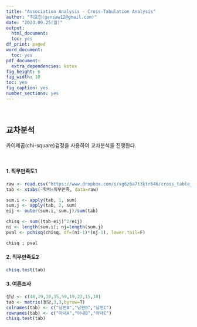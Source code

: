 ```yaml
---
title: "Association Analysis - Cross-Tabulation Analysis"
author: "최호진(gansaw12@gmail.com)"
date: "2023.09.25(월)"
output:
  html_document:
  toc: yes
df_print: paged
word_document:
  toc: yes
pdf_document:
  extra_dependencies: kotex
fig_height: 6
fig_width: 10
toc: yes
fig_caption: yes
number_sections: yes
---
```


<br>


## 교차분석
카이제곱(chi-square)검정을 사용하여 교차분석을 진행한다.

<br>

#### 1. 직무만족도1
```r
raw <- read.csv("https://www.dropbox.com/s/xg6z6a7t3ktr646/cross_table_1.csv?dl=1", header=F, col.names=c("학력","직무만족","연령분류","보수","대인관계"))
tab <- xtabs(~학력+직무만족, data=raw)

sum.i <- apply(tab, 1, sum)
sum.j <- apply(tab, 2, sum)
eij <- outer(sum.i, sum.j)/sum(tab)

chisq <- sum((tab-eij)^2/eij)
ni <- length(sum.i); nj=length(sum.j)
pval <- pchisq(chisq, df=(ni-1)*(nj-1), lower.tail=F)

chisq ; pval
```

#### 2. 직무만족도2
```R
chisq.test(tab)
```

#### 3. 여론조사
```r
정당 <- c(48,29,19,35,59,19,22,15,18)
tab <- matrix(정당,3,3,byrow=T)
colnames(tab) <- c("남편A","남편B","남편C")
rownames(tab) <- c("아내A","아내B","아내C")
chisq.test(tab)
```

